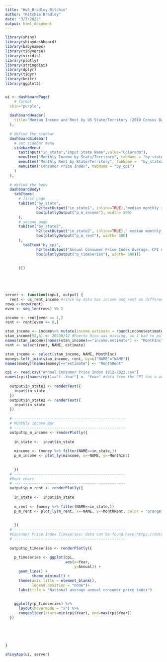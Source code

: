 ```yaml
---
title: "Hw5_Bradley_Ritchie"
author: "Ritchie Bradley"
date: "3/7/2022"
output: html_document
---
```

```r
library(shiny)
library(shinydashboard)
library(babynames)
library(tidyverse)
library(viridis)
library(plotly)
library(stringdist)
library(dplyr)
library(tidyr)
library(knitr)
library(ggplot2)


ui <- dashboardPage(
    # format
  skin="purple",
  
  dashboardHeader(
    title="Median Income and Rent by US State/Territory (2019 Census Data)", titleWidth = 500
  ),
  
  # define the sidebar
  dashboardSidebar(
    # set sidebar menu  
    sidebarMenu(
      textInput("in_state","Input State Name",value="Colorado"),
      menuItem("Monthly Income by State/Territory", tabName = "by_state"),
      menuItem("Monthly Rent by State/Territory", tabName =  "by_state2"),  
      menuItem("Consumer Price Index", tabName = "by_cpi")
    )
  ),
  
  # define the body
  dashboardBody(
    tabItems(
      # first page
      tabItem("by_state",
              h2(textOutput("in_state1", inline=TRUE),"median monthly income ($)"),
              box(plotlyOutput("p_m_income"), width= 500)
      ),
      # second page
      tabItem("by_state2",
              h2(textOutput("in_state2", inline=TRUE)," median monthly rent ($)"),
              box(plotlyOutput("p_m_rent"), width= 500)
      ),
        tabItem("by_cpi",
              h2(textOutput("Annual Consumer Price Index Average. CPI measures changes in the prices paid by consumers for a basket of goods and services."),
              box(plotlyOutput("p_timeseries"), width= 500)))
     
  
      )))
    




server <- function(input, output) {
  rent <- us_rent_income #since my data has income and rent on different lines, I decided to use that to make different data sets to plot
rows <-nrow(rent)
even <- seq_len(rows) %% 2

income <- rent[even == 1,]
rent <- rent[even == 0,]

stan_income <- income%>% mutate(income.estimate = round(income$estimate/12))#rounding average monthly income from median income for 2019 
stan_income[52,6] <- 20539/12 #Puerto Rico was missing, so I had to pull this data from the census website for 2019
names(stan_income)[names(stan_income)=="income.estimate"] <- "MonthInc"
rent <- select(rent, NAME, estimate)

stan_income <- select(stan_income, NAME, MonthInc)
money<-left_join(stan_income, rent, by=c("NAME"="NAME"))
names(money)[names(money)=="estimate"] <- "MonthRent"

cpi <- read.csv("Annual Consumer Price Index 1912-2022.csv")
names(cpi)[names(cpi)=="ï..Year"] <- "Year" #data from the CPI has a weird formatting for some reason, so I had to rename this column.
 
  output$in_state1 <- renderText({
    input$in_state
  })
  output$in_state2 <- renderText({
    input$in_state
  })
  
  # --------------------------------------------------
  # Monthly Income Bar
  # --------------------------------------------------
  output$p_m_income <- renderPlotly({
    
    in_state <-  input$in_state
    
    mincome <- (money %>% filter(NAME==in_state,))
    p_m_income <- plot_ly(mincome, x=~NAME, y=~MonthInc)
  
    
    })
  # --------------------------------------------------
  #Rent chart
  # --------------------------------------------------
  output$p_m_rent <- renderPlotly({
    
    in_state <-  input$in_state
    
    m_rent <- (money %>% filter(NAME==in_state,))
    p_m_rent <- plot_ly(m_rent, x=~NAME, y=~MonthRent, color = "orange") 
    
  
    })
  # --------------------------------------------------
  #Consumer Price Index Timeseries; data can be found here:https://data.bls.gov/pdq/SurveyOutputServlet
  # --------------------------------------------------
  
  output$p_timeseries <- renderPlotly({
    
    p_timeseries <- ggplot(cpi,
                           aes(x=Year,
                               y=Annual)) +
      geom_line() + 
            theme_minimal() +
      theme(axis.title = element_blank(),
            legend.position = "none")+
      labs(title = "National average annual consumer price index")
     
    
    ggplotly(p_timeseries) %>%
      layout(hovermode = "x") %>%
      rangeslider(start=min(cpi$Year), end=max(cpi$Year)) 
  })
  
    
  
  
  
}

shinyApp(ui, server)
```
